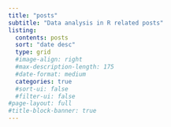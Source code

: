 ```yaml
---
title: "posts"
subtitle: "Data analysis in R related posts"
listing:
  contents: posts
  sort: "date desc"
  type: grid
  #image-align: right
  #max-description-length: 175
  #date-format: medium
  categories: true
  #sort-ui: false
  #filter-ui: false
#page-layout: full
#title-block-banner: true
---
```

